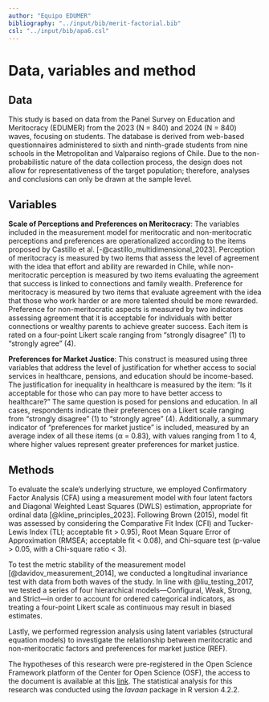 ```yaml
---
author: "Equipo EDUMER"
bibliography: "../input/bib/merit-factorial.bib"
csl: "../input/bib/apa6.csl"
---
```


# Data, variables and method

## Data

This study is based on data from the Panel Survey on Education and Meritocracy (EDUMER) from the 2023 (N = 840) and 2024 (N = 840) waves, focusing on students. The database is derived from web-based questionnaires administered to sixth and ninth-grade students from nine schools in the Metropolitan and Valparaíso regions of Chile. Due to the non-probabilistic nature of the data collection process, the design does not allow for representativeness of the target population; therefore, analyses and conclusions can only be drawn at the sample level.

## Variables

**Scale of Perceptions and Preferences on Meritocracy**: The variables included in the measurement model for meritocratic and non-meritocratic perceptions and preferences are operationalized according to the items proposed by Castillo et al. [-@castillo_multidimensional_2023]. Perception of meritocracy is measured by two items that assess the level of agreement with the idea that effort and ability are rewarded in Chile, while non-meritocratic perception is measured by two items evaluating the agreement that success is linked to connections and family wealth. Preference for meritocracy is measured by two items that evaluate agreement with the idea that those who work harder or are more talented should be more rewarded. Preference for non-meritocratic aspects is measured by two indicators assessing agreement that it is acceptable for individuals with better connections or wealthy parents to achieve greater success. Each item is rated on a four-point Likert scale ranging from "strongly disagree" (1) to "strongly agree" (4).

**Preferences for Market Justice**: This construct is measured using three variables that address the level of justification for whether access to social services in healthcare, pensions, and education should be income-based. The justification for inequality in healthcare is measured by the item: "Is it acceptable for those who can pay more to have better access to healthcare?" The same question is posed for pensions and education. In all cases, respondents indicate their preferences on a Likert scale ranging from "strongly disagree" (1) to "strongly agree" (4). Additionally, a summary indicator of "preferences for market justice" is included, measured by an average index of all these items (α = 0.83), with values ranging from 1 to 4, where higher values represent greater preferences for market justice.

## Methods

To evaluate the scale's underlying structure, we employed Confirmatory Factor Analysis (CFA) using a measurement model with four latent factors and Diagonal Weighted Least Squares (DWLS) estimation, appropriate for ordinal data [@kline_principles_2023]. Following Brown (2015), model fit was assessed by considering the Comparative Fit Index (CFI) and Tucker-Lewis Index (TLI; acceptable fit > 0.95), Root Mean Square Error of Approximation (RMSEA; acceptable fit < 0.08), and Chi-square test (p-value > 0.05, with a Chi-square ratio < 3).

To test the metric stability of the measurement model [@davidov_measurement_2014], we conducted a longitudinal invariance test with data from both waves of the study. In line with @liu_testing_2017, we tested a series of four hierarchical models—Configural, Weak, Strong, and Strict—in order to account for ordered categorical indicators, as treating a four-point Likert scale as continuous may result in biased estimates.

Lastly, we performed regression analysis using latent variables (structural equation models) to investigate the relationship between meritocratic and non-meritocratic factors and preferences for market justice (REF).


The hypotheses of this research were pre-registered in the Open Science Framework platform of the Center for Open Science (OSF), the access to the document is available at this [link](https://doi.org/10.17605/OSF.IO/UFSDV). The statistical analysis for this research was conducted using the *lavaan* package in R version 4.2.2.
